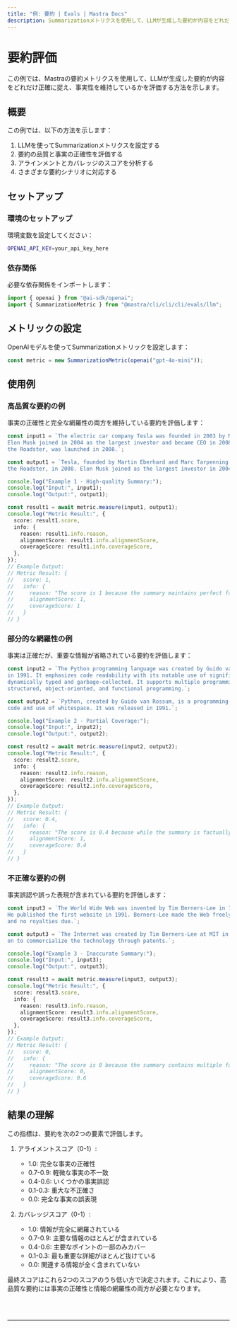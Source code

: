 ```yaml
---
title: "例: 要約 | Evals | Mastra Docs"
description: Summarizationメトリクスを使用して、LLMが生成した要約が内容をどれだけ正確に捉え、事実性を維持しているかを評価する例。
---
```



# 要約評価

この例では、Mastraの要約メトリクスを使用して、LLMが生成した要約が内容をどれだけ正確に捉え、事実性を維持しているかを評価する方法を示します。

## 概要

この例では、以下の方法を示します：

1. LLMを使ってSummarizationメトリクスを設定する
2. 要約の品質と事実の正確性を評価する
3. アラインメントとカバレッジのスコアを分析する
4. さまざまな要約シナリオに対応する

## セットアップ

### 環境のセットアップ

環境変数を設定してください：

```bash filename=".env"
OPENAI_API_KEY=your_api_key_here
```

### 依存関係

必要な依存関係をインポートします：

```typescript copy showLineNumbers filename="src/index.ts"
import { openai } from "@ai-sdk/openai";
import { SummarizationMetric } from "@mastra/cli/cli/cli/evals/llm";
```

## メトリックの設定

OpenAIモデルを使ってSummarizationメトリックを設定します：

```typescript copy showLineNumbers{4} filename="src/index.ts"
const metric = new SummarizationMetric(openai("gpt-4o-mini"));
```

## 使用例

### 高品質な要約の例

事実の正確性と完全な網羅性の両方を維持している要約を評価します：

```typescript copy showLineNumbers{7} filename="src/index.ts"
const input1 = `The electric car company Tesla was founded in 2003 by Martin Eberhard and Marc Tarpenning. 
Elon Musk joined in 2004 as the largest investor and became CEO in 2008. The company's first car, 
the Roadster, was launched in 2008.`;

const output1 = `Tesla, founded by Martin Eberhard and Marc Tarpenning in 2003, launched its first car, 
the Roadster, in 2008. Elon Musk joined as the largest investor in 2004 and became CEO in 2008.`;

console.log("Example 1 - High-quality Summary:");
console.log("Input:", input1);
console.log("Output:", output1);

const result1 = await metric.measure(input1, output1);
console.log("Metric Result:", {
  score: result1.score,
  info: {
    reason: result1.info.reason,
    alignmentScore: result1.info.alignmentScore,
    coverageScore: result1.info.coverageScore,
  },
});
// Example Output:
// Metric Result: {
//   score: 1,
//   info: {
//     reason: "The score is 1 because the summary maintains perfect factual accuracy and includes all key information from the source text.",
//     alignmentScore: 1,
//     coverageScore: 1
//   }
// }
```

### 部分的な網羅性の例

事実は正確だが、重要な情報が省略されている要約を評価します：

```typescript copy showLineNumbers{24} filename="src/index.ts"
const input2 = `The Python programming language was created by Guido van Rossum and was first released 
in 1991. It emphasizes code readability with its notable use of significant whitespace. Python is 
dynamically typed and garbage-collected. It supports multiple programming paradigms, including 
structured, object-oriented, and functional programming.`;

const output2 = `Python, created by Guido van Rossum, is a programming language known for its readable 
code and use of whitespace. It was released in 1991.`;

console.log("Example 2 - Partial Coverage:");
console.log("Input:", input2);
console.log("Output:", output2);

const result2 = await metric.measure(input2, output2);
console.log("Metric Result:", {
  score: result2.score,
  info: {
    reason: result2.info.reason,
    alignmentScore: result2.info.alignmentScore,
    coverageScore: result2.info.coverageScore,
  },
});
// Example Output:
// Metric Result: {
//   score: 0.4,
//   info: {
//     reason: "The score is 0.4 because while the summary is factually accurate (alignment score: 1), it only covers a portion of the key information from the source text (coverage score: 0.4), omitting several important technical details.",
//     alignmentScore: 1,
//     coverageScore: 0.4
//   }
// }
```

### 不正確な要約の例

事実誤認や誤った表現が含まれている要約を評価します：

```typescript copy showLineNumbers{41} filename="src/index.ts"
const input3 = `The World Wide Web was invented by Tim Berners-Lee in 1989 while working at CERN. 
He published the first website in 1991. Berners-Lee made the Web freely available, with no patent 
and no royalties due.`;

const output3 = `The Internet was created by Tim Berners-Lee at MIT in the early 1990s, and he went 
on to commercialize the technology through patents.`;

console.log("Example 3 - Inaccurate Summary:");
console.log("Input:", input3);
console.log("Output:", output3);

const result3 = await metric.measure(input3, output3);
console.log("Metric Result:", {
  score: result3.score,
  info: {
    reason: result3.info.reason,
    alignmentScore: result3.info.alignmentScore,
    coverageScore: result3.info.coverageScore,
  },
});
// Example Output:
// Metric Result: {
//   score: 0,
//   info: {
//     reason: "The score is 0 because the summary contains multiple factual errors and misrepresentations of key details from the source text, despite covering some of the basic information.",
//     alignmentScore: 0,
//     coverageScore: 0.6
//   }
// }
```

## 結果の理解

この指標は、要約を次の2つの要素で評価します。

1. アライメントスコア（0-1）:

   - 1.0: 完全な事実の正確性
   - 0.7-0.9: 軽微な事実の不一致
   - 0.4-0.6: いくつかの事実誤認
   - 0.1-0.3: 重大な不正確さ
   - 0.0: 完全な事実の誤表現

2. カバレッジスコア（0-1）:
   - 1.0: 情報が完全に網羅されている
   - 0.7-0.9: 主要な情報のほとんどが含まれている
   - 0.4-0.6: 主要なポイントの一部のみカバー
   - 0.1-0.3: 最も重要な詳細がほとんど抜けている
   - 0.0: 関連する情報が全く含まれていない

最終スコアはこれら2つのスコアのうち低い方で決定されます。これにより、高品質な要約には事実の正確性と情報の網羅性の両方が必要となります。

<br />
<br />
<hr className="dark:border-[#404040] border-gray-300" />
<br />
<br />
<GithubLink
  link={
    "https://github.com/@@mastra/cli/cli/cli-ai/@@mastra/cli/cli/cli/blob/main/examples/basics/evals/summarization"
  }
/>
